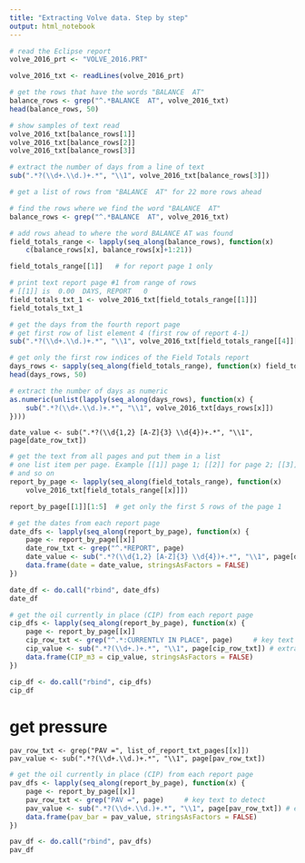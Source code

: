 ```yaml
---
title: "Extracting Volve data. Step by step"
output: html_notebook
---
```



```r
# read the Eclipse report
volve_2016_prt <- "VOLVE_2016.PRT"

volve_2016_txt <- readLines(volve_2016_prt)
```


```r
# get the rows that have the words "BALANCE  AT"
balance_rows <- grep("^.*BALANCE  AT", volve_2016_txt)
head(balance_rows, 50)
```

```r
# show samples of text read
volve_2016_txt[balance_rows[1]]
volve_2016_txt[balance_rows[2]]
volve_2016_txt[balance_rows[3]]
```

```r
# extract the number of days from a line of text
sub(".*?(\\d+.\\d.)+.*", "\\1", volve_2016_txt[balance_rows[3]])
```


```r
# get a list of rows from "BALANCE  AT" for 22 more rows ahead

# find the rows where we find the word "BALANCE  AT"
balance_rows <- grep("^.*BALANCE  AT", volve_2016_txt)

# add rows ahead to where the word BALANCE AT was found
field_totals_range <- lapply(seq_along(balance_rows), function(x) 
    c(balance_rows[x], balance_rows[x]+1:21))

field_totals_range[[1]]   # for report page 1 only
```

```r
# print text report page #1 from range of rows
# [[1]] is  0.00  DAYS, REPORT   0
field_totals_txt_1 <- volve_2016_txt[field_totals_range[[1]]]
field_totals_txt_1
```


```r
# get the days from the fourth report page
# get first row of list element 4 (first row of report 4-1)
sub(".*?(\\d+.\\d.)+.*", "\\1", volve_2016_txt[field_totals_range[[4]][1]])
```

```r
# get only the first row indices of the Field Totals report
days_rows <- sapply(seq_along(field_totals_range), function(x) field_totals_range[[x]][1])
head(days_rows, 50)
```

```r
# extract the number of days as numeric
as.numeric(unlist(lapply(seq_along(days_rows), function(x) {
    sub(".*?(\\d+.\\d.)+.*", "\\1", volve_2016_txt[days_rows[x]])
})))
```


    date_value <- sub(".*?(\\d{1,2} [A-Z]{3} \\d{4})+.*", "\\1", page[date_row_txt])
    
```r
# get the text from all pages and put them in a list
# one list item per page. Example [[1]] page 1; [[2]] for page 2; [[3]] for page 3
# and so on
report_by_page <- lapply(seq_along(field_totals_range), function(x) 
    volve_2016_txt[field_totals_range[[x]]])

report_by_page[[1]][1:5]  # get only the first 5 rows of the page 1
```

```r
# get the dates from each report page
date_dfs <- lapply(seq_along(report_by_page), function(x) {
    page <- report_by_page[[x]]
    date_row_txt <- grep("^.*REPORT", page)
    date_value <- sub(".*?(\\d{1,2} [A-Z]{3} \\d{4})+.*", "\\1", page[date_row_txt])
    data.frame(date = date_value, stringsAsFactors = FALSE)
})

date_df <- do.call("rbind", date_dfs)
date_df
```

```r
# get the oil currently in place (CIP) from each report page
cip_dfs <- lapply(seq_along(report_by_page), function(x) {
    page <- report_by_page[[x]]
    cip_row_txt <- grep("^.*:CURRENTLY IN PLACE", page)     # key text to detect
    cip_value <- sub(".*?(\\d+.)+.*", "\\1", page[cip_row_txt]) # extract value
    data.frame(CIP_m3 = cip_value, stringsAsFactors = FALSE)
})

cip_df <- do.call("rbind", cip_dfs)
cip_df
```
    
# get pressure
    pav_row_txt <- grep("PAV =", list_of_report_txt_pages[[x]])
    pav_value <- sub(".*?(\\d+.\\d.)+.*", "\\1", page[pav_row_txt])
    
```r
# get the oil currently in place (CIP) from each report page
pav_dfs <- lapply(seq_along(report_by_page), function(x) {
    page <- report_by_page[[x]]
    pav_row_txt <- grep("PAV =", page)     # key text to detect
    pav_value <- sub(".*?(\\d+.\\d.)+.*", "\\1", page[pav_row_txt]) # extract value
    data.frame(pav_bar = pav_value, stringsAsFactors = FALSE)
})

pav_df <- do.call("rbind", pav_dfs)
pav_df
```    
    
